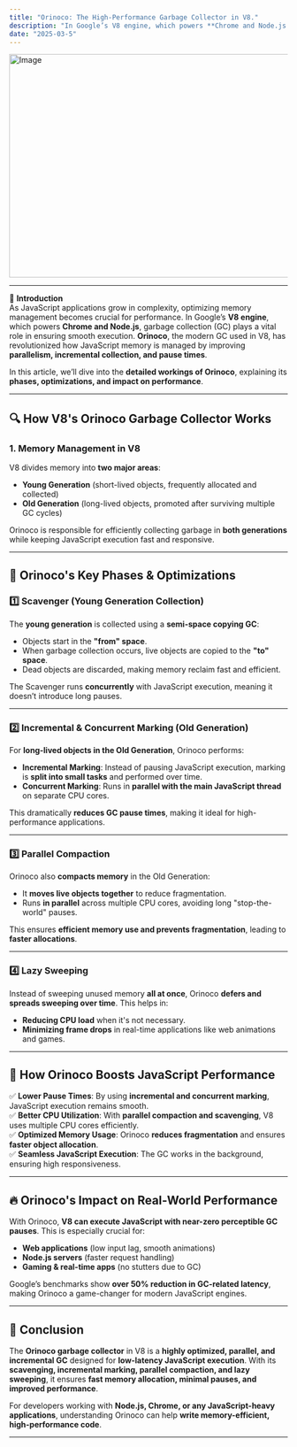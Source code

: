```yaml
---
title: "Orinoco: The High-Performance Garbage Collector in V8."
description: "In Google’s V8 engine, which powers **Chrome and Node.js."
date: "2025-03-5"
---
```



<Image src="/blog-post-garbage.png" width="718" height="404" alt="Image" />

---

🚀 **Introduction**  
As JavaScript applications grow in complexity, optimizing memory management becomes crucial for performance. In Google’s **V8 engine**, which powers **Chrome and Node.js**, garbage collection (GC) plays a vital role in ensuring smooth execution. **Orinoco**, the modern GC used in V8, has revolutionized how JavaScript memory is managed by improving **parallelism, incremental collection, and pause times**.  

In this article, we’ll dive into the **detailed workings of Orinoco**, explaining its **phases, optimizations, and impact on performance**.

---

## 🔍 **How V8's Orinoco Garbage Collector Works**

### **1. Memory Management in V8**
V8 divides memory into **two major areas**:
- **Young Generation** (short-lived objects, frequently allocated and collected)
- **Old Generation** (long-lived objects, promoted after surviving multiple GC cycles)

Orinoco is responsible for efficiently collecting garbage in **both generations** while keeping JavaScript execution fast and responsive.

---

## 🚀 **Orinoco's Key Phases & Optimizations**

### **1️⃣ Scavenger (Young Generation Collection)**
The **young generation** is collected using a **semi-space copying GC**:
- Objects start in the **"from" space**.
- When garbage collection occurs, live objects are copied to the **"to" space**.
- Dead objects are discarded, making memory reclaim fast and efficient.

The Scavenger runs **concurrently** with JavaScript execution, meaning it doesn’t introduce long pauses.

---

### **2️⃣ Incremental & Concurrent Marking (Old Generation)**
For **long-lived objects in the Old Generation**, Orinoco performs:
- **Incremental Marking**: Instead of pausing JavaScript execution, marking is **split into small tasks** and performed over time.
- **Concurrent Marking**: Runs in **parallel with the main JavaScript thread** on separate CPU cores.

This dramatically **reduces GC pause times**, making it ideal for high-performance applications.

---

### **3️⃣ Parallel Compaction**
Orinoco also **compacts memory** in the Old Generation:
- It **moves live objects together** to reduce fragmentation.
- Runs **in parallel** across multiple CPU cores, avoiding long "stop-the-world" pauses.

This ensures **efficient memory use and prevents fragmentation**, leading to **faster allocations**.

---

### **4️⃣ Lazy Sweeping**
Instead of sweeping unused memory **all at once**, Orinoco **defers and spreads sweeping over time**. This helps in:
- **Reducing CPU load** when it's not necessary.
- **Minimizing frame drops** in real-time applications like web animations and games.

---

## 🎯 **How Orinoco Boosts JavaScript Performance**
✅ **Lower Pause Times**: By using **incremental and concurrent marking**, JavaScript execution remains smooth.  
✅ **Better CPU Utilization**: With **parallel compaction and scavenging**, V8 uses multiple CPU cores efficiently.  
✅ **Optimized Memory Usage**: Orinoco **reduces fragmentation** and ensures **faster object allocation**.  
✅ **Seamless JavaScript Execution**: The GC works in the background, ensuring high responsiveness.  

---

## 🔥 **Orinoco's Impact on Real-World Performance**
With Orinoco, **V8 can execute JavaScript with near-zero perceptible GC pauses**. This is especially crucial for:
- **Web applications** (low input lag, smooth animations)
- **Node.js servers** (faster request handling)
- **Gaming & real-time apps** (no stutters due to GC)

Google’s benchmarks show **over 50% reduction in GC-related latency**, making Orinoco a game-changer for modern JavaScript engines.

---

## 🏁 **Conclusion**
The **Orinoco garbage collector** in V8 is a **highly optimized, parallel, and incremental GC** designed for **low-latency JavaScript execution**. With its **scavenging, incremental marking, parallel compaction, and lazy sweeping**, it ensures **fast memory allocation, minimal pauses, and improved performance**.

For developers working with **Node.js, Chrome, or any JavaScript-heavy applications**, understanding Orinoco can help **write memory-efficient, high-performance code**.

---